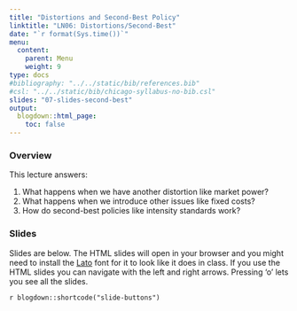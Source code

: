```yaml
---
title: "Distortions and Second-Best Policy"
linktitle: "LN06: Distortions/Second-Best"
date: "`r format(Sys.time())`"
menu:
  content:
    parent: Menu
    weight: 9
type: docs
#bibliography: "../../static/bib/references.bib"
#csl: "../../static/bib/chicago-syllabus-no-bib.csl"
slides: "07-slides-second-best"
output:
  blogdown::html_page:
    toc: false
---
```


### Overview

This lecture answers:

1. What happens when we have another distortion like market power?
2. What happens when we introduce other issues like fixed costs?
3. How do second-best policies like intensity standards work?

### Slides

Slides are below. 
The HTML slides will open in your browser and you might need to install the [Lato](https://fonts.google.com/specimen/Lato) font for it to look like it does in class.
If you use the HTML slides you can navigate with the left and right arrows.
Pressing 'o' lets you see all the slides.

`r blogdown::shortcode("slide-buttons")`


